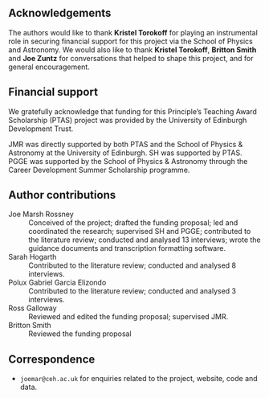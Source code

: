## Acknowledgements {.appendix .unnumbered}

The authors would like to thank **Kristel Torokoff** for playing an instrumental role in securing financial support for this project via the School of Physics and Astronomy.
We would also like to thank **Kristel Torokoff**, **Britton Smith** and **Joe Zuntz** for conversations that helped to shape this project, and for general encouragement.


## Financial support {.appendix .unnumbered}

We gratefully acknowledge that funding for this Principle's Teaching Award Scholarship (PTAS) project was provided by the University of Edinburgh Development Trust.

JMR was directly supported by both PTAS and the School of Physics & Astronomy at the University of Edinburgh.
SH was supported by PTAS.
PGGE was supported by the School of Physics & Astronomy through the Career Development Summer Scholarship programme.


## Author contributions {.appendix .unnumbered}

Joe Marsh Rossney
: Conceived of the project; drafted the funding proposal; led and coordinated the research; supervised SH and PGGE; contributed to the literature review; conducted and analysed 13 interviews; wrote the guidance documents and transcription formatting software.
<!-- wrote the first draft of this article. -->

Sarah Hogarth
: Contributed to the literature review; conducted and analysed 8 interviews. 

Polux Gabriel Garcia Elizondo
: Contributed to the literature review; conducted and analysed 3 interviews.

Ross Galloway
: Reviewed and edited the funding proposal; supervised JMR. 
<!-- reviewed and edited the final draft of the manuscript. -->

Britton Smith
: Reviewed the funding proposal
<!-- reviewed and edited the final draft of the manuscript. -->

## Correspondence {.appendix .unnumbered}

- `joemar@ceh.ac.uk` for enquiries related to the project, website, code and data.

<!-- Ross or Britton for enquiries related to courses at the UoE? -->
